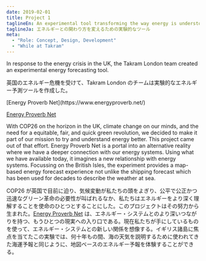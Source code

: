 ```yaml
---
date: 2019-02-01
title: Project 1
taglineEn: An experimental tool transforming the way energy is understood
taglineJa: エネルギーとの関わり方を変えるための実験的なツール
meta:
  - "Role: Concept, Design, Development"
  - "While at Takram"
---
```



<BilingualSection>
In response to the energy crisis in the UK, the Takram London team created an experimental energy forecasting tool.

英国のエネルギー危機を受けて、Takram London のチームは実験的なエネルギー予測ツールを作成した。

</BilingualSection>

<BilingualSection>
[Energy Proverb Net](https://www.energyproverb.net/)

[Energy Proverb Net](https://www.energyproverb.net/)

</BilingualSection>

<BilingualSection>
With COP26 on the horizon in the UK, climate change on our minds, and the need for a equitable, fair, and quick green revolution, we decided to make it part of our mission to try and understand energy better. This project came out of that effort. Energy Proverb Net is a portal into an alternative reality where we have a deeper connection with our energy systems. Using what we have available today, it imagines a new relationship with energy systems. Focussing on the British Isles, the experiment provides a map-based energy forecast experience not unlike the shipping forecast which has been used for decades to describe the weather at sea.

COP26 が英国で目前に迫り、気候変動が私たちの頭をよぎり、公平で公正かつ迅速なグリーン革命の必要性が叫ばれるなか、私たちはエネルギーをより深く理解することを使命のひとつとすることにした。このプロジェクトはその努力から生まれた。[Energy Proverb Net](https://www.example.com) は、エネルギー・システムとのより深いつながりを持つ、もうひとつの現実への入り口である。現在私たちが手にしているものを使って、エネルギー・システムとの新しい関係を想像する。イギリス諸島に焦点を当てたこの実験では、何十年もの間、海の天気を説明するために使われてきた海運予報と同じように、地図ベースのエネルギー予報を体験することができる。

</BilingualSection>
